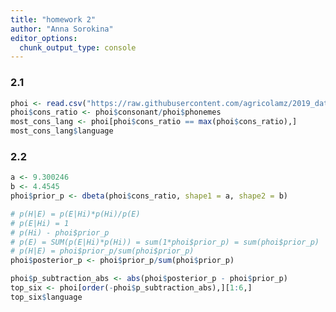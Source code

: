 ```yaml
---
title: "homework 2"
author: "Anna Sorokina"
editor_options: 
  chunk_output_type: console
---
```


### 2.1
```r
phoi <- read.csv("https://raw.githubusercontent.com/agricolamz/2019_data_analysis_for_linguists/master/data/students/ansorox/hw2_Bayesian_inference/hw2_phoible.csv")
phoi$cons_ratio <- phoi$consonant/phoi$phonemes 
most_cons_lang <- phoi[phoi$cons_ratio == max(phoi$cons_ratio),]
most_cons_lang$language
```


### 2.2

```r
a <- 9.300246
b <- 4.4545
phoi$prior_p <- dbeta(phoi$cons_ratio, shape1 = a, shape2 = b)

# p(H|E) = p(E|Hi)*p(Hi)/p(E)
# p(E|Hi) = 1 
# p(Hi) - phoi$prior_p
# p(E) = SUM(p(E|Hi)*p(Hi)) = sum(1*phoi$prior_p) = sum(phoi$prior_p)
# p(H|E) = phoi$prior_p/sum(phoi$prior_p)
phoi$posterior_p <- phoi$prior_p/sum(phoi$prior_p)

phoi$p_subtraction_abs <- abs(phoi$posterior_p - phoi$prior_p)
top_six <- phoi[order(-phoi$p_subtraction_abs),][1:6,]
top_six$language

```


